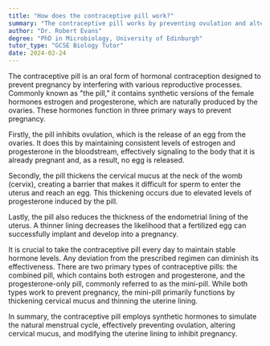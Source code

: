 ```yaml
---
title: "How does the contraceptive pill work?"
summary: "The contraceptive pill works by preventing ovulation and altering the lining of the uterus to prevent pregnancy."
author: "Dr. Robert Evans"
degree: "PhD in Microbiology, University of Edinburgh"
tutor_type: "GCSE Biology Tutor"
date: 2024-02-24
---
```


The contraceptive pill is an oral form of hormonal contraception designed to prevent pregnancy by interfering with various reproductive processes. Commonly known as "the pill," it contains synthetic versions of the female hormones estrogen and progesterone, which are naturally produced by the ovaries. These hormones function in three primary ways to prevent pregnancy.

Firstly, the pill inhibits ovulation, which is the release of an egg from the ovaries. It does this by maintaining consistent levels of estrogen and progesterone in the bloodstream, effectively signaling to the body that it is already pregnant and, as a result, no egg is released.

Secondly, the pill thickens the cervical mucus at the neck of the womb (cervix), creating a barrier that makes it difficult for sperm to enter the uterus and reach an egg. This thickening occurs due to elevated levels of progesterone induced by the pill.

Lastly, the pill also reduces the thickness of the endometrial lining of the uterus. A thinner lining decreases the likelihood that a fertilized egg can successfully implant and develop into a pregnancy.

It is crucial to take the contraceptive pill every day to maintain stable hormone levels. Any deviation from the prescribed regimen can diminish its effectiveness. There are two primary types of contraceptive pills: the combined pill, which contains both estrogen and progesterone, and the progesterone-only pill, commonly referred to as the mini-pill. While both types work to prevent pregnancy, the mini-pill primarily functions by thickening cervical mucus and thinning the uterine lining.

In summary, the contraceptive pill employs synthetic hormones to simulate the natural menstrual cycle, effectively preventing ovulation, altering cervical mucus, and modifying the uterine lining to inhibit pregnancy.
    